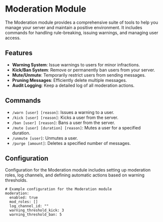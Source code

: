# Moderation Module

The Moderation module provides a comprehensive suite of tools to help you manage your server and maintain a positive environment. It includes commands for handling rule-breaking, issuing warnings, and managing user access.

## Features

- **Warning System**: Issue warnings to users for minor infractions.
- **Kick/Ban System**: Remove or permanently ban users from your server.
- **Mute/Unmute**: Temporarily restrict users from sending messages.
- **Pruning Messages**: Efficiently delete multiple messages.
- **Audit Logging**: Keep a detailed log of all moderation actions.

## Commands

- `/warn [user] [reason]`: Issues a warning to a user.
- `/kick [user] [reason]`: Kicks a user from the server.
- `/ban [user] [reason]`: Bans a user from the server.
- `/mute [user] [duration] [reason]`: Mutes a user for a specified duration.
- `/unmute [user]`: Unmutes a user.
- `/purge [amount]`: Deletes a specified number of messages.

## Configuration

Configuration for the Moderation module includes setting up moderation roles, log channels, and defining automatic actions based on warning thresholds.

```
# Example configuration for the Moderation module
moderation:
  enabled: true
  mod_roles: []
  log_channel_id: ""
  warning_threshold_kick: 3
  warning_threshold_ban: 5
``` 